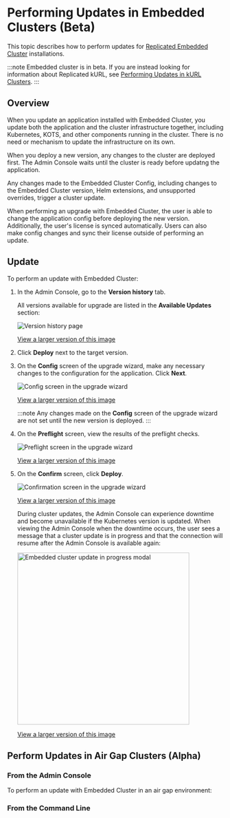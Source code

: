 
# Performing Updates in Embedded Clusters (Beta)

This topic describes how to perform updates for [Replicated Embedded Cluster](/vendor/embedded-overview) installations.

:::note
Embedded cluster is in beta. If you are instead looking for information about Replicated kURL, see [Performing Updates in kURL Clusters](updating-kurl).
:::

## Overview

When you update an application installed with Embedded Cluster, you update both the application and the cluster infrastructure together, including Kubernetes, KOTS, and other components running in the cluster. There is no need or mechanism to update the infrastructure on its own.

When you deploy a new version, any changes to the cluster are deployed first. The Admin Console waits until the cluster is ready before updatng the application.

Any changes made to the Embedded Cluster Config, including changes to the Embedded Cluster version, Helm extensions, and unsupported overrides, trigger a cluster update.

When performing an upgrade with Embedded Cluster, the user is able to change the application config before deploying the new version. Additionally, the user's license is synced automatically. Users can also make config changes and sync their license outside of performing an update.

## Update

<DoNotDowngrade/>

To perform an update with Embedded Cluster:

1. In the Admin Console, go to the **Version history** tab.

   All versions available for upgrade are listed in the **Available Updates** section:

   ![Version history page](/images/ec-upgrade-version-history.png)

   [View a larger version of this image](/images/ec-upgrade-version-history.png)

1. Click **Deploy** next to the target version.

1. On the **Config** screen of the upgrade wizard, make any necessary changes to the configuration for the application. Click **Next**.

    ![Config screen in the upgrade wizard](/images/ec-upgrade-wizard-config.png)

    [View a larger version of this image](/images/ec-upgrade-wizard-config.png)

    :::note
    Any changes made on the **Config** screen of the upgrade wizard are not set until the new version is deployed.
    :::

1. On the **Preflight** screen, view the results of the preflight checks.

   ![Preflight screen in the upgrade wizard](/images/ec-upgrade-wizard-preflights.png)

   [View a larger version of this image](/images/ec-upgrade-wizard-preflights.png)

1. On the **Confirm** screen, click **Deploy**.

   ![Confirmation screen in the upgrade wizard](/images/ec-upgrade-wizard-confirm.png)

   [View a larger version of this image](/images/ec-upgrade-wizard-confirm.png)

   During cluster updates, the Admin Console can experience downtime and become unavailable if the Kubernetes version is updated. When viewing the Admin Console when the downtime occurs, the user sees a message that a cluster update is in progress and that the connection will resume after the Admin Console is available again:

   <img alt="Embedded cluster update in progress modal" src="/images/embedded-cluster-update-in-progress.png" width="400px"/>

   [View a larger version of this image](/images/embedded-cluster-update-in-progress.png)

## Perform Updates in Air Gap Clusters (Alpha)   

<DoNotDowngrade/>

<UpdateAirGapOverview/>

### From the Admin Console

To perform an update with Embedded Cluster in an air gap environment:

<UpdateAirGapAdm/>

### From the Command Line

<UpdateAirGapCli/>